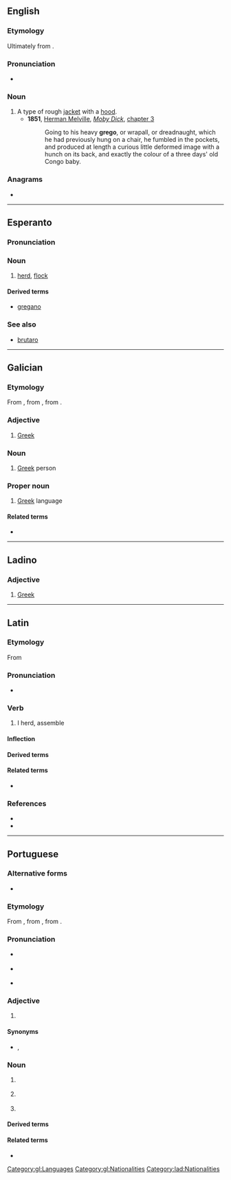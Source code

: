 {{also|Grego|grêgo}}
==English==

===Etymology===
Ultimately from {{der|en|la|Graeco||Greek}}.

===Pronunciation===
* {{a|UK}} {{IPA|/ˈɡɹeɪɡəʊ/|lang=en}}

===Noun===
{{en-noun}}

# A type of rough [[jacket]] with a [[hood]].
#* '''1851''', [[w:Herman Melville|Herman Melville]], ''[[w:Moby Dick|Moby Dick]]'', [[s:Moby-Dick/Chapter 3|chapter 3]]
#*: Going to his heavy '''grego''', or wrapall, or dreadnaught, which he had previously hung on a chair, he fumbled in the pockets, and produced at length a curious little deformed image with a hunch on its back, and exactly the colour of a three days' old Congo baby.

===Anagrams===
* {{anagrams|en|a=eggor|Gorge|Rogge|gorge}}

----

==Esperanto==

===Pronunciation===
{{eo-IPA}}

===Noun===
{{eo-head}}

# [[herd]], [[flock]]

====Derived terms====
* [[gregano]]

===See also===
* [[brutaro]]

----

==Galician==

===Etymology===
From {{inh|gl|roa-opt|grego}}, from {{inh|gl|la|graecus}}, from {{der|gl|grc|Γραικός}}.

===Adjective===
{{gl-adj|f=grega}}

# [[Greek]]

===Noun===
{{gl-noun|m}}

# [[Greek]] person

===Proper noun===
{{gl-proper noun|m}}

# [[Greek]] language

====Related terms====
* {{l|gl|Grecia}}

[[Category:gl:Languages]]
[[Category:gl:Nationalities]]

----

==Ladino==

===Adjective===
{{lad-adj|l|g=m|f=grega}}

# [[Greek]]

[[Category:lad:Nationalities]]

----

==Latin==

===Etymology===
From {{m|la|grex||flock, herd}}

===Pronunciation===
* {{la-IPA|gregō}}

===Verb===
{{la-verb|gregō|gregāre|gregāvī|gregātum|conj=1}}

# I herd, assemble

====Inflection====
{{la-conj-1st|greg|gregāv|gregāt}}

====Derived terms====
{{der3
|aggregō
|congregō
|sēgregō
|lang=la}}

====Related terms====
* {{l|la|grex}}

===References===
* {{R:L&S}}
* {{R:Gaffiot}}

----

==Portuguese==

===Alternative forms===
* {{alter|pt|grêgo||obsolete}}

===Etymology===
From {{inh|pt|roa-opt|grego}}, from {{inh|pt|la|graecus}}, from {{der|pt|grc|Γραικός}}.

===Pronunciation===
* {{a|Portugal}} {{IPA|/ˈɡɾe.ɣu/|lang=pt}}
* {{a|Brazil}} {{IPA|/ˈɡɾe.ɡu/|lang=pt}}
* {{hyphenation|gre|go|lang=pt}}

===Adjective===
{{pt-adj|greg|o}}

# {{l|en|Greek}} {{gloss|of, from or relating to Greece}}

====Synonyms====
* {{l|pt|helénico}}, {{l|pt|greco-}} {{qualifier|combining form}}

===Noun===
{{pt-noun|m|s|f=grega}}

# {{l|en|Greek}} {{gloss|person from Greece}}
# {{lb|pt|uncountable}} {{l|en|Greek}} {{gloss|Indo-European language spoken in Greece and Cyprus}}
# {{lb|pt|colloquial}} {{l|en|Greek}} {{gloss|incomprehensible speech or jargon}}

====Derived terms====
{{der3|lang=pt|grego antigo|grego bizantino|gregos e troianos|presente de grego}}

{{topics|pt|Languages|Nationalities|Greece}}

====Related terms====
* {{l|pt|Grécia}}